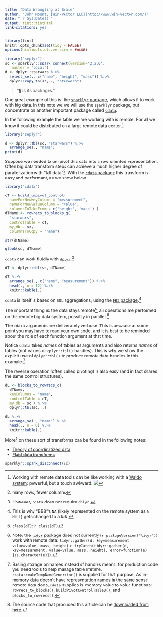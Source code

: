 ```yaml
---
title: "Data Wrangling at Scale"
author: "John Mount, [Win-Vector LLC](http://www.win-vector.com/)"
date: "`r Sys.Date()`"
output: tint::tintHtml
link-citations: yes
---
```


```r
library(tint)
knitr::opts_chunk$set(tidy = FALSE)
options(htmltools.dir.version = FALSE)

library("seplyr")
sc <- sparklyr::spark_connect(version='2.2.0', 
   master = "local")
d <- dplyr::starwars %.>%
  select_se(., c("name", "height", "mass")) %.>%
  dplyr::copy_to(sc, ., "starwars")
```

> "[`R`](https://www.r-project.org) is its packages."

One great example of this is: the [`sparklyr` package](https://CRAN.R-project.org/package=sparklyr), which allows `R` to work with big data.  In this note we we will use the `sparklyr` package, but concentrate on another important package called [`cdata`](https://winvector.github.io/cdata/).

In the following example the table we are working with
is remote. For all we know it could be distributed on a large remote data center.^[Working with remote data tools can be like working with a [Waldo system](https://en.wikipedia.org/wiki/Remote_manipulator): powerful, but a touch awkward. ![](Waldo.jpg)]

```r
library("seplyr")

d <- dplyr::tbl(sc, "starwars") %.>%
  arrange_se(., "name")
print(d)
```

Suppose we needed to un-pivot this data into a row oriented representation.
Often big data transform steps can achieve a much higher degree of parallelization
with "tall data"^[many rows, fewer columns].  With the [`cdata` package](https://winvector.github.io/cdata/) this
transform is easy and performant, as we show below.

```r
library("cdata")

cT <- build_unpivot_control(
  nameForNewKeyColumn = "measurement",
  nameForNewValueColumn = "value",
  columnsToTakeFrom = c('height', 'mass') )
dTName <- rowrecs_to_blocks_q(
  "starwars", 
  controlTable = cT, 
  my_db = sc, 
  columnsToCopy = "name")

str(dTName)

qlook(sc, dTName)
```

`cdata` can work fluidly with [`dplyr`](https://CRAN.R-project.org/package=dplyr).^[However, `cdata` does not require `dplyr`.]

```r
dT <- dplyr::tbl(sc, dTName)

dT %.>%
  arrange_se(., c("name", "measurement")) %.>%
  head(., n = 12) %.>%
  knitr::kable(.)
```

`cdata` is itself is based on `SQL` aggregations,
using the [`DBI` package](https://CRAN.R-project.org/package=DBI).^[This is why "BB8"'s `NA`
(likely represented on the remote system as a `NULL`) gets changed to a `NaN`.]

The important thing is: the data stays remote^[`class(dT)`: `r class(dT)`], all operations are performed
on the remote big data system, possibly in parallel.^[Note: the [`tidyr` package](https://CRAN.R-project.org/package=tidyr) does not currently (`r packageVersion("tidyr")`) work with remote data: `tidyr::gather(d, key=measurement, value=value, mass, height)` `r tryCatch(tidyr::gather(d, key=measurement, value=value, mass, height), error=function(e) {as.character(e)})`.]

The `cdata` arguments are deliberately verbose.  This is because at some point you
may have to read your own code, and it is best to be reminded about the role of each
function argument at that time.

Notice `cdata` takes *names* of tables as arguments and also returns *names*
of tables (not values or `dplyr::tbl()` handles).  This is why we show the explicit
use of `dplyr::tbl()` to produce remote data handles in this example.^[Basing storage on names
instead of handles means: for production code you need tools to help manage table 
lifetime. `cdata::makeTempNameGenerator()` is supplied for that purpose.  As
in-memory data doesn't have representation names in the same sense remote data does,
`cdata` supplies in-memory value to value functions: `rowrecs_to_blocks()`, `buildPivotControlTableD()`,
and `blocks_to_rowrecs()`.]

The reverse operation (often called pivoting) is also easy (and in
fact shares the same control structures).

```r
dL <- blocks_to_rowrecs_q(
  dTName,
  keyColumns = "name",
  controlTable = cT,
  my_db = sc ) %.>%
  dplyr::tbl(sc, .)

dL %.>%
  arrange_se(., "name") %.>%
  head(., n = 6) %.>%
  knitr::kable(.)
```


More^[The source code that produced this article can be [downloaded from here](https://github.com/WinVector/WinVector.github.io/blob/master/FluidData/DataWranglingAtScale.Rmd).] on these sort of transforms can be found in the following notes:

 * [Theory of coordinatized data](http://winvector.github.io/FluidData/RowsAndColumns.html)
 * [Fluid data transforms](http://winvector.github.io/FluidData/FluidData.html)

 
```r
sparklyr::spark_disconnect(sc)
```


